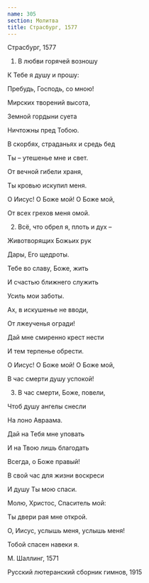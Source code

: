 ```yaml
---
name: 305
section: Молитва
title: Страсбург, 1577
---
```

Страсбург, 1577


1. В любви горячей возношу

К Тебе я душу и прошу:

Пребудь, Господь, со мною!

Мирских творений высота,

Земной гордыни суета

Ничтожны пред Тобою.

В скорбях, страданьях и средь бед

Ты – утешенье мне и свет.

От вечной гибели храня,

Ты кровью искупил меня.

О Иисус! О Боже мой! О Боже мой,

От всех грехов меня омой.


2. Всё, что обрел я, плоть и дух –

Животворящих Божьих рук

Дары, Его щедроты.

Тебе во славу, Боже, жить

И счастью ближнего служить

Усиль мои заботы.

Ах, в искушенье не вводи,

От лжеученья огради!

Дай мне смиренно крест нести

И тем терпенье обрести.

О Иисус! О Боже мой! О Боже мой,

В час смерти душу успокой!


3. В час смерти, Боже, повели,

Чтоб душу ангелы снесли

На лоно Авраама.

Дай на Тебя мне уповать

И на Твою лишь благодать

Всегда, о Боже правый!

В свой час для жизни воскреси

И душу Ты мою спаси.

Молю, Христос, Спаситель мой:

Ты двери рая мне открой.

О, Иисус, услышь меня, услышь меня!

Тобой спасен навеки я.


М. Шаллинг, 1571

Русский лютеранский сборник гимнов, 1915